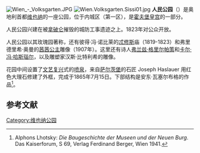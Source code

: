 [[File:Wien_-_Volksgarten.JPG|thumb]]
[[File:Wien.Volksgarten.Sissi01.jpg|thumb]]
'''人民公园 '''（{{lang-de|Volksgarten}}）是奥地利首都[[维也纳|维也纳]]的一座公园，位于内城区（第一区），是[[霍夫堡皇宫|霍夫堡皇宫]]的一部分。 

人民公园兴建在被[[拿破仑|拿破仑]]摧毁的城防工事遗迹之上。1823年对公众开放。 

人民公园以其玫瑰园著称，还有彼得·冯·诺比莱的[[忒修斯|忒修斯]]庙（1819-1823）和弗里德里希·奥曼的[[茜茜公主|茜茜公主]]雕像（1907年）。这里还有诗人[[弗兰兹·格里尔帕策|弗兰兹·格里尔帕策]]和[[卡尔·冯·哈斯瑙尔|卡尔·冯·哈斯瑙尔]]，以及雕塑家汉斯·比特利希的雕像。

花园中间设置了[[文艺复兴|文艺复兴]]式的[[喷泉|喷泉]]，来自[[萨尔茨堡|萨尔茨堡]]的石匠 Joseph Haslauer 用红色大理石修建了外框，完成于1865年7月15日。下部结构是安东·瓦塞尔布格的作品<ref>Alphons Lhotsky: ''Die Baugeschichte der Museen und der Neuen Burg''. Das Kaiserforum, S 69, Verlag Ferdinand Berger, Wien 1941.</ref>。 

{{commons|Volksgarten (Wien)}}

==参考文献==
<div class="references-small">
<references></references>
</div>

{{coord|48.2080555556|N|16.3611111111|E|source:dewiki_region:AT-9_type:landmark|format=dms|display=title}}

[[Category:维也纳公园|Category:维也纳公园]]